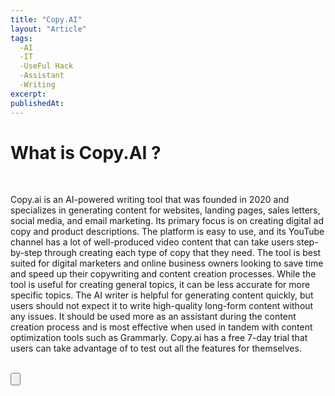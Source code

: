 ```yaml
---
title: "Copy.AI"
layout: "Article"
tags:
  -AI 
  -IT
  -UseFul Hack
  -Assistant
  -Writing
excerpt:
publishedAt:
---
```


# What is Copy.AI ?
<br/>

Copy.ai is an AI-powered writing tool that was founded in 2020 and specializes in generating content for websites, landing pages, sales letters, social media, and email marketing.
Its primary focus is on creating digital ad copy and product descriptions. The platform is easy to use, and its YouTube channel has a lot of well-produced video content that can take users step-by-step through creating each type of copy that they need.
The tool is best suited for digital marketers and online business owners looking to save time and speed up their copywriting and content creation processes. While the tool is useful for creating general topics, it can be less accurate for more specific topics.
The AI writer is helpful for generating content quickly, but users should not expect it to write high-quality long-form content without any issues. It should be used more as an assistant during the content creation process and is most effective when used in tandem with content optimization tools such as Grammarly.
Copy.ai has a free 7-day trial that users can take advantage of to test out all the features for themselves.
<br />
<br />

<Button
  address="https://www.copy.ai/"
  text="Link to Copy.AI"
/>